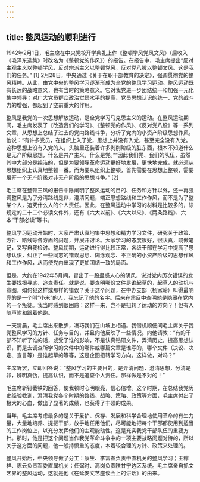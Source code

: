 ```yaml
---
---
---
```

title: 整风运动的顺利进行
---





1942年2月1日，毛主席在中央党校开学典礼上作《整顿学风党风文风》（后收入《毛泽东选集》时改名为《整顿党的作风》）的报告。在报告中，毛主席提出“反对主观主义以整顿学风，反对宗派主义以整顿党风，反对党八股以整顿文风。这是我们的任务。” [1] 2月28日，中央通过《关于在职干部教育的决定》，强调贯彻党的整风精神。从此，由党中央的整风学习逐渐形成为全党的整风学习运动。整风运动既有长远的战略意义，也有当时的策略意义。它对我党进一步团结统一和加强一元化集中领导；对广大党员群众政治觉悟水平的提高、党员思想认识的统一、党的战斗力的增强，都起到了空前重大的作用。

整风是我党的一次思想解放运动，是全党学习马克思主义的运动。在整风运动期间，毛主席发表了《改造我们的学习》、《整顿党的作风》、《反对党八股》等一系列文章，从思想上总结了过去的党内路线斗争，分析了党内的小资产阶级思想作风。他说：“有许多党员，在组织上入了党，思想上并没有入党，甚至完全没有入党。这种思想上没有入党的人，头脑里还装着许多剥削阶级的脏东西，根本不知道什么是无产阶级思想，什么是共产主义，什么是党。”“因此我们党、我们的队伍，虽然其中大部分是纯洁的，但是为要领导革命运动更好地发展，更快地完成，就必须从思想组织上认真地整顿一番。而为要从组织上整顿，首先需要在思想上整顿，需要展开一个无产阶级对非无产阶级的思想斗争。” [2]

毛主席在整顿三风的报告中除阐明了整风运动的目的、任务和方针以外，还一再强调整风是为了分清路线是非，澄清问题，端正思想路线和工作作风，而不是为了整某个人，追究什么人的个人责任。因此，在整风运动中学习的材料是比较多的，除规定的二十二个必读文件外，还有《六大以前》、《六大以来》、《两条路线》、六本“干部必读”等书。

整风学习运动开始时，大家严肃认真地集中思想和精力学习文件，研究关于政策、方针、路线等各方面的问题，并展开讨论。大家学习的态度很好，很认真，既做笔记，又写自我检讨。整风初期，运动进行得比较正常，各级干部在学习中提高了思想认识，纠正了一些同志的错误思想、糊涂观念、不正确的小资产阶级的思想作风和工作作风，从而使党内出现了更加团结一致的局面。

但是，大约在1942年5月间，冒出了一股蛊惑人心的阴风，说对党内历次错误的发生要找根寻底、追查责任。就是说，要查明哪份文件是谁起草的，起草人的动机与意图，如何犯这样或那样的错误？关于这个问题，在中办支部（杨家岭）叫得最响亮的是一个叫“小米”的人，我忘记了他的名字。后来在肃反中查明他是隐藏在党内的一个叛徒。我当时感到很困惑：这样一来，岂不是扭转了运动的方向？！但有人随声附和跟着他跑。

一天清晨，毛主席出来散步，凑巧我们在山坡上相遇。我借机顺便问毛主席关于我党整风学习的方针、任务与目的，并且向他反映了一些情况。向他请教：“有的干部不知听了谁的话，或受了谁的影响，不是认真钻研文件，弄清历史，提高思想认识，而是去调查所学习的文件中的哪件或哪篇文章是谁写的，哪个文件（决议、决定、宣言等）是谁起草的等等，这是企图扭转学习方向。这样做，对吗？”

主席听罢，立即回答说：“整风学习的主要目的，是弄清问题，澄清思想，分清是非，辨明真伪，提高认识，而不是追查个人责任。那样做是不对的！”

毛主席斩钉截铁的回答，使我顿时心明眼亮，信心倍增。这个时期，在总结我党历史经验教训，澄清我党各个时期的路线、战略、策略、政策等方面，毛主席付出了极大的心血，做出了显著的成绩，也获得了丰硕的成果。

当年，毛主席考虑最多的是关于爱护、保存、发展和科学合理地使用革命的有生力量，大量地培养、提拔干部，放手地任用他们，尽可能地把每个干部都使用到适当的工作岗位上，以充分发挥他们的主观能动性。这是充实我党干部队伍的重要方针。那时，他是把这个问题当作我党革命斗争中的一项主要战略问题对待的，所以关于这方面的问题，他一般持慎重的态度，本着较合理的方针、政策来处理的。

整风开始后，中央领导做了分工：康生、李富春负责中直机关的整风学习；王稼祥、陈云负责军委直属机关；任弼时、高岗负责陕甘宁边区系统。毛主席亲自抓文艺界的整风运动，这就是他《在延安文艺座谈会上的讲话》的由来。